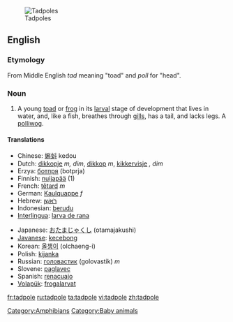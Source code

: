 [[Image:Tadpoles 10 days.jpg|thumb|Tadpoles]]
==English==
=== Etymology ===
From Middle English ''tad'' meaning "toad" and ''poll'' for "head".

===Noun===
{{en-noun}}

#A young [[toad]] or [[frog]] in its [[larval]] stage of development that lives in water, and, like a fish, breathes through [[gill]]s, has a tail, and lacks legs. A [[polliwog]].

====Translations====
{{top}}
*Chinese: [[蝌蚪]] kedou
*Dutch: [[dikkopje]] ''m, dim'', [[dikkop]] ''m'', [[kikkervisje]] '', dim''
*Erzya: [[ботпря]] (botprja)
*Finnish: [[nuijapää]] (1)
*French: [[têtard]] ''m''
*German: [[Kaulquappe]] ''f''
*Hebrew: [[ראשן|רֹאשָׁן]]
*Indonesian: [[berudu]]
*[[Interlingua]]: [[larva de rana]]
{{mid}}
*Japanese: [[おたまじゃくし]] (otamajakushi)
*[[Javanese]]: [[kecebong]]
*Korean: [[올챙이]] (olchaeng-i)
*Polish: [[kijanka]] {{f}}
*Russian: [[головастик]] (golovastik) ''m''
*Slovene: [[paglavec]] {{m}}
*Spanish: [[renacuajo]]
*[[Volapük]]: [[frogalarvat]]
{{bottom}}

[[Category:Amphibians]]
[[Category:Baby animals]]
[[fr:tadpole]]
[[ru:tadpole]]
[[ta:tadpole]]
[[vi:tadpole]]
[[zh:tadpole]]